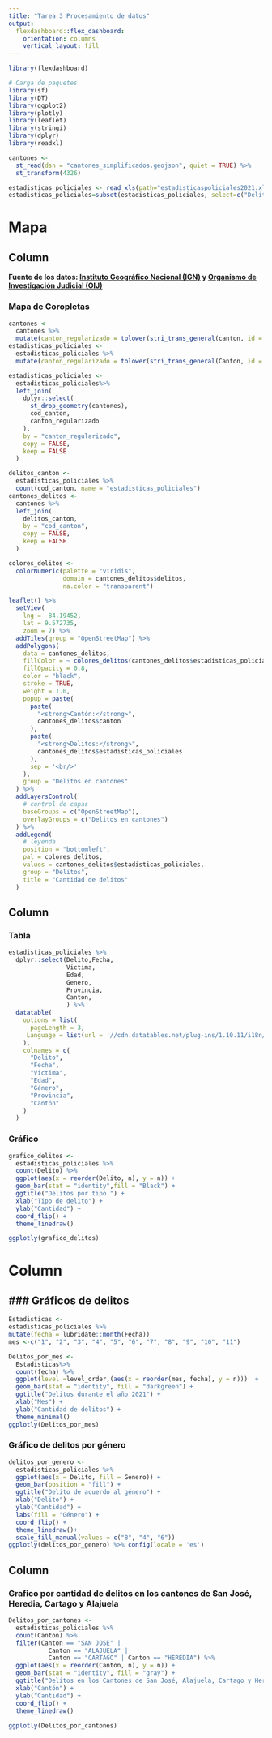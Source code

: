 ---
title: "Tarea 3 Procesamiento de datos"
output: 
  flexdashboard::flex_dashboard:
    orientation: columns
    vertical_layout: fill
---

```{r setup, include=FALSE}
library(flexdashboard)
```

```{r paquetes}
# Carga de paquetes
library(sf)
library(DT)
library(ggplot2)
library(plotly)
library(leaflet)
library(stringi)
library(dplyr)
library(readxl)
```

```{r datos-cantones, message=FALSE, warning=FALSE}
cantones <-
  st_read(dsn = "cantones_simplificados.geojson", quiet = TRUE) %>%
  st_transform(4326)
```

```{r datos-delitos, message=FALSE, warning=FALSE}
estadisticas_policiales <- read_xls(path="estadisticaspoliciales2021.xls")
estadisticas_policiales=subset(estadisticas_policiales, select=c("Delito", "Fecha", "Victima", "Edad", "Genero", "Provincia", "Canton"))
```

Mapa
========================================================================================

Column {data-width=500}
-----------------------------------------------------------------------

**Fuente de los datos: [Instituto Geográfico Nacional (IGN)](https://www.snitcr.go.cr/ign_ign) y [Organismo de Investigación Judicial (OIJ)](https://sitiooij.poder-judicial.go.cr/index.php/ayuda/servicios-policiales/servicios-a-organizaciones/indice-de-transparencia-del-sector-publico-costarricense/datos-abiertos) **


### Mapa de Coropletas

```{r, message=FALSE, warning=FALSE}
cantones <-
  cantones %>%
  mutate(canton_regularizado = tolower(stri_trans_general(canton, id = "Latin-ASCII")))
estadisticas_policiales <-
  estadisticas_policiales %>%
  mutate(canton_regularizado = tolower(stri_trans_general(Canton, id = "Latin-ASCII")))
```

```{r, message=FALSE, warning=FALSE}
estadisticas_policiales <-
  estadisticas_policiales%>%
  left_join(
    dplyr::select(
      st_drop_geometry(cantones),
      cod_canton,
      canton_regularizado
    ),
    by = "canton_regularizado",
    copy = FALSE,
    keep = FALSE
  )
```

```{r, message=FALSE, warning=FALSE}
delitos_canton <-
  estadisticas_policiales %>%
  count(cod_canton, name = "estadisticas_policiales")
cantones_delitos <-
  cantones %>%
  left_join(
    delitos_canton,
    by = "cod_canton",
    copy = FALSE,
    keep = FALSE
  )
```

```{r, paleta_color, message=FALSE, warning=FALSE}
colores_delitos <-
  colorNumeric(palette = "viridis",
               domain = cantones_delitos$delitos,
               na.color = "transparent")
```

```{r, mapa_coropletas, message=FALSE, warning=FALSE}
leaflet() %>%
  setView(
    lng = -84.19452,
    lat = 9.572735,
    zoom = 7) %>%
  addTiles(group = "OpenStreetMap") %>% 
  addPolygons(
    data = cantones_delitos,
    fillColor = ~ colores_delitos(cantones_delitos$estadisticas_policiales),
    fillOpacity = 0.8,
    color = "black",
    stroke = TRUE,
    weight = 1.0,
    popup = paste(
      paste(
        "<strong>Cantón:</strong>",
        cantones_delitos$canton
      ),
      paste(
        "<strong>Delitos:</strong>",
        cantones_delitos$estadisticas_policiales
      ),
      sep = '<br/>'
    ),
    group = "Delitos en cantones"
  ) %>%
  addLayersControl(
    # control de capas
    baseGroups = c("OpenStreetMap"),
    overlayGroups = c("Delitos en cantones")
  ) %>%
  addLegend(
    # leyenda
    position = "bottomleft",
    pal = colores_delitos,
    values = cantones_delitos$estadisticas_policiales,
    group = "Delitos",
    title = "Cantidad de delitos"
  )
```

Column {data-width=500}
----------------------------------------------------------------------

### Tabla

```{r, message=FALSE, warning=FALSE}
estadisticas_policiales %>%
  dplyr::select(Delito,Fecha,
                Victima, 
                Edad, 
                Genero, 
                Provincia, 
                Canton,
                ) %>%
  datatable(
    options = list(
      pageLength = 3,
     Language = list(url = '//cdn.datatables.net/plug-ins/1.10.11/i18n/Spanish.json')
    ),
    colnames = c(
      "Delito",
      "Fecha",
      "Víctima",
      "Edad",
      "Género",
      "Provincia",
      "Cantón"
    )
  )
```

### Gráfico 
```{r grafico}
grafico_delitos <-
  estadisticas_policiales %>%
  count(Delito) %>%
  ggplot(aes(x = reorder(Delito, n), y = n)) +
  geom_bar(stat = "identity",fill = "Black") +
  ggtitle("Delitos por tipo ") +
  xlab("Tipo de delito") +
  ylab("Cantidad") +
  coord_flip() +
  theme_linedraw()

ggplotly(grafico_delitos)
```



Column {data-width=400}
======================================================================

### Gráficos de delitos
----------------------------------------------------------------------
```{r Delitos_por_mes}
Estadisticas <-
estadisticas_policiales %>%
mutate(fecha = lubridate::month(Fecha))
mes <-c("1", "2", "3", "4", "5", "6", "7", "8", "9", "10", "11")
```
```{r}
Delitos_por_mes <-
  Estadisticas%>%
  count(fecha) %>%
  ggplot(level =level_order,(aes(x = reorder(mes, fecha), y = n)))  +
  geom_bar(stat = "identity", fill = "darkgreen") +
  ggtitle("Delitos durante el año 2021") +
  xlab("Mes") +
  ylab("Cantidad de delitos") +
  theme_minimal()
ggplotly(Delitos_por_mes)
```
### Gráfico de delitos por género

```{r Delitos por género}
delitos_por_genero <-
  estadisticas_policiales %>%
  ggplot(aes(x = Delito, fill = Genero)) +
  geom_bar(position = "fill") +
  ggtitle("Delito de acuerdo al género") +
  xlab("Delito") +
  ylab("Cantidad") +
  labs(fill = "Género") +
  coord_flip() +
  theme_linedraw()+
  scale_fill_manual(values = c("8", "4", "6"))
ggplotly(delitos_por_genero) %>% config(locale = 'es')
```


Column {data-width=600}
-----------------------------------------------------------------------


### Grafico por cantidad de delitos en los cantones de San José, Heredia, Cartago y Alajuela

```{r Delitos por cantones}
Delitos_por_cantones <-
  estadisticas_policiales %>%
  count(Canton) %>%
  filter(Canton == "SAN JOSE" |
           Canton == "ALAJUELA" |
           Canton == "CARTAGO" | Canton == "HEREDIA") %>%
  ggplot(aes(x = reorder(Canton, n), y = n)) +
  geom_bar(stat = "identity", fill = "gray") +
  ggtitle("Delitos en los Cantones de San José, Alajuela, Cartago y Heredia") +
  xlab("Cantón") +
  ylab("Cantidad") +
  coord_flip() +
  theme_linedraw()
  
ggplotly(Delitos_por_cantones)
```